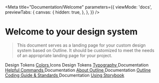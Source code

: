 
<Meta
  title="Documentation/Welcome"
  parameters={{
    viewMode: 'docs',
    previewTabs: {
      canvas: {
        hidden: true,
      },
    },
  }}
/>

# Welcome to your design system

> This document serves as a landing page for your custom design system based on Outline.
> It should be customized to meet the needs of an appropriate landing page for your project.

<outline-grid y-padding full-bleed gap-size="small">
  <outline-column col-span-default="12" col-span-md="4">
    <sb-section-link>
      <span slot="badge" class="tag">Design Tokens</span>
      <a slot="link" class="phase2-blue" href="?path=/docs/design-tokens-colors-solid--page">
        Colors
      </a>
    </sb-section-link>
  </outline-column>
  <outline-column col-span-default="12" col-span-md="4">
    <sb-section-link>
      <span slot="badge" class="tag">Icons</span>
      <a slot="link" class="dusty-blue" href="?path=/docs/media-outline-icon--an-icon">
        <outline-icon library="lucide" name="arrow-left" size="32px" class="mr-2"></outline-icon>
        <outline-icon library="lucide" name="more-vertical" size="32px" class="mr-2"></outline-icon>
        <outline-icon library="lucide" name="map" size="32px" class="mr-2"></outline-icon>
        <outline-icon library="lucide" name="more-vertical" size="32px" class="mr-2"></outline-icon>
        <outline-icon library="lucide" name="arrow-right" size="32px" class="mr-2"></outline-icon>
      </a>
    </sb-section-link>
  </outline-column>
  <outline-column col-span-default="12" col-span-md="4">
    <sb-section-link>
      <span slot="badge" class="tag">Design Tokens</span>
      <a slot="link" class="phase2-blue" href="?path=/docs/design-tokens-typefaces--page">
        Typography
      </a>
    </sb-section-link>
  </outline-column>
  
  <outline-column col-span-default="12">
    <sb-section-link>
      <span slot="badge" class="tag">Documentation</span>
      <a slot="link" class="medium-gray large" href="?path=/docs/documentation-guides-tooling-commands-helpful-commands--page">
        Helpful Commands
      </a>
    </sb-section-link>
  </outline-column>

  <outline-column col-span-default="12" col-span-md="6" col-span-lg="6">
    <sb-section-link>
      <span slot="badge" class="tag">Documentation</span>
      <a slot="link" class="karma-coral" href="?path=/docs/documentation-guides-tooling-commands-about-outline--page">
        About Outline
      </a>
    </sb-section-link>
  </outline-column>
  <outline-column row-span="2" col-span-default="12" col-span-md="6" col-span-lg="6">
    <sb-section-link>
      <span slot="badge" class="tag">Documentation</span>
      <a slot="link" class="dark-gray large" href="?path=/docs/documentation-guides-component-development-coding-guide-standards--introduction">
        Outline Coding Guide & Standards
      </a>
    </sb-section-link>
  </outline-column>
  <outline-column col-span-default="12" col-span-md="6" col-span-lg="6">
    <sb-section-link>
      <span slot="badge" class="tag">Documentation</span>
      <a slot="link" class="karma-coral" href="?path=/docs/documentation-guides-qa-uat-using-storybook--introduction">
        Using Storybook
      </a>
    </sb-section-link>
  </outline-column>
  
</outline-grid>
